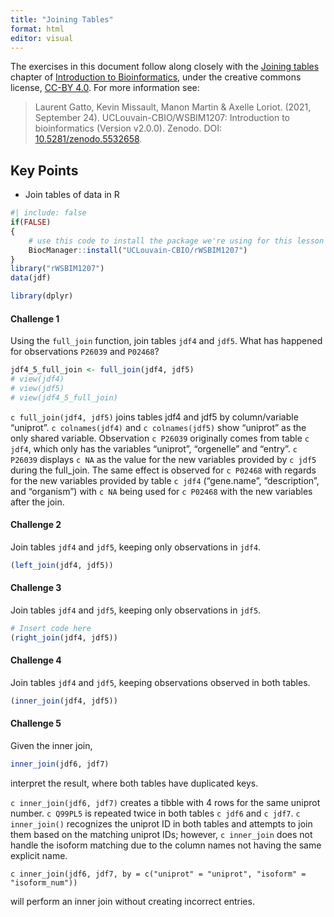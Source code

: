 ```yaml
---
title: "Joining Tables"
format: html
editor: visual
---
```


The exercises in this document follow along closely with the [Joining tables](https://uclouvain-cbio.github.io/WSBIM1207/sec-join.html) chapter of [Introduction to Bioinformatics](https://uclouvain-cbio.github.io/WSBIM1207/index.html), under the creative commons license, [CC-BY 4.0](https://creativecommons.org/licenses/by/4.0/). For more information see:

> Laurent Gatto, Kevin Missault, Manon Martin & Axelle Loriot. (2021, September 24). UCLouvain-CBIO/WSBIM1207: Introduction to bioinformatics (Version v2.0.0). Zenodo. DOI: [10.5281/zenodo.5532658](https://doi.org/10.5281/zenodo.5532658).

<!-- see also https://github.com/UCLouvain-CBIO/WSBIM1207/blob/47465271c0ffc4eac5dd476779a1e5a759a6922e/50-joining-tables.Rmd for the exact version referred to here -->

::: callout-tip
## Key Points

-   Join tables of data in R
:::

```r
#| include: false
if(FALSE)
{
    # use this code to install the package we're using for this lesson
    BiocManager::install("UCLouvain-CBIO/rWSBIM1207")
}
library("rWSBIM1207")
data(jdf)

library(dplyr)
```

#### Challenge 1

Using the `full_join` function, join tables `jdf4` and `jdf5`. What has happened for observations `P26039` and `P02468`?

<!-- Challenge 1 answer begin -->

```r
jdf4_5_full_join <- full_join(jdf4, jdf5)
# view(jdf4)
# view(jdf5)
# view(jdf4_5_full_join)
```

`c full_join(jdf4, jdf5)` joins tables jdf4 and jdf5 by column/variable "uniprot". `c colnames(jdf4)` and `c colnames(jdf5)` show "uniprot" as the only shared variable. Observation `c P26039` originally comes from table `c jdf4`, which only has the variables "uniprot", "orgenelle" and "entry". `c P26039` displays `c NA` as the value for the new variables provided by `c jdf5` during the full_join. The same effect is observed for `c P02468` with regards for the new variables provided by table `c jdf4` ("gene.name", "description", and "organism") with `c NA` being used for `c P02468` with the new variables after the join.

<!-- Challenge 1 answer end -->

#### Challenge 2

Join tables `jdf4` and `jdf5`, keeping only observations in `jdf4`.

<!-- Challenge 2 answer begin -->

```r
(left_join(jdf4, jdf5))
```

<!-- Challenge 2 answer end -->

#### Challenge 3

Join tables `jdf4` and `jdf5`, keeping only observations in `jdf5`.

<!-- Challenge 3 answer begin -->

```r
# Insert code here
(right_join(jdf4, jdf5))
```

<!-- Challenge 3 answer end -->

#### Challenge 4

Join tables `jdf4` and `jdf5`, keeping observations observed in both tables.

<!-- Challenge 4 answer begin -->

```r
(inner_join(jdf4, jdf5))
```

<!-- Challenge 4 answer end -->

#### Challenge 5

Given the inner join,

```r
inner_join(jdf6, jdf7)
```

interpret the result, where both tables have duplicated keys.

<!-- Challenge 5 answer begin -->

`c inner_join(jdf6, jdf7)` creates a tibble with 4 rows for the same uniprot number. `c Q99PL5` is repeated twice in both tables `c jdf6` and `c jdf7`. `c inner_join()` recognizes the uniprot ID in both tables and attempts to join them based on the matching uniprot IDs; however, `c inner_join` does not handle the isoform matching due to the column names not having the same explicit name.

`c inner_join(jdf6, jdf7, by = c("uniprot" = "uniprot", "isoform" = "isoform_num"))`

will perform an inner join without creating incorrect entries.

<!-- Challenge 5 answer end -->
